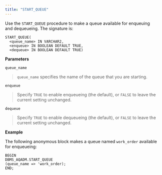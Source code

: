 ```yaml
---
title: "START_QUEUE"
---
```




Use the `START_QUEUE` procedure to make a queue available for enqueuing and dequeueing. The signature is:

``` text
START_QUEUE(
  <queue_name> IN VARCHAR2,
  <enqueue> IN BOOLEAN DEFAULT TRUE,
  <dequeue> IN BOOLEAN DEFAULT TRUE)
```

**Parameters**

`queue_name`

> `queue_name` specifies the name of the queue that you are starting.

`enqueue`

> Specify `TRUE` to enable enqueueing (the default), or `FALSE` to leave the current setting unchanged.

`dequeue`

> Specify `TRUE` to enable dequeueing (the default), or `FALSE` to leave the current setting unchanged.

**Example**

The following anonymous block makes a queue named `work_order` available for enqueueing:

``` text
BEGIN
DBMS_AQADM.START_QUEUE
(queue_name => 'work_order);
END;
```
